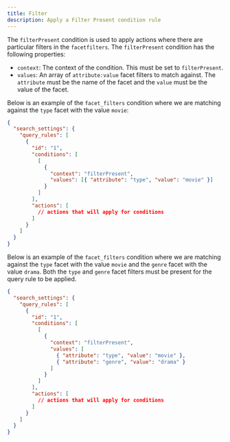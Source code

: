 ```yaml
---
title: Filter
description: Apply a Filter Present condition rule 
---
```


The `filterPresent` condition is used to apply actions where there are particular filters in the `facetfilters`. The `filterPresent` condition has the following properties:

  * `context`: The context of the condition. This must be set to `filterPresent`.
  * `values`: An array of `attribute:value` facet filters to match against. The `attribute` must be the name of the facet and the `value` must be the value of the facet.

Below is an example of the `facet_filters` condition where we are matching against the `type` facet with the value `movie`:

```json
{
  "search_settings": {
    "query_rules": [
      {
        "id": "1",
        "conditions": [
          [
            {
              "context": "filterPresent",
              "values": [{ "attribute": "type", "value": "movie" }]
            }
          ]
        ],
        "actions": [
          // actions that will apply for conditions
        ]
      }
    ]
  }
}
```

Below is an example of the `facet_filters` condition where we are matching against the `type` facet with the value `movie` and the `genre` facet with the value `drama`. Both the `type` and `genre` facet filters must be present for the query rule to be applied.

```json
{
  "search_settings": {
    "query_rules": [
      {
        "id": "1",
        "conditions": [
          [
            {
              "context": "filterPresent",
              "values": [
                { "attribute": "type", "value": "movie" }, 
                { "attribute": "genre", "value": "drama" }
              ]
            }
          ]
        ],
        "actions": [
          // actions that will apply for conditions
        ]
      }
    ]
  }
}
```
